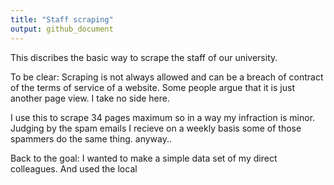 ```yaml
---
title: "Staff scraping"
output: github_document
---
```


This discribes the basic way to scrape the staff of our university.

To be clear: Scraping is not always allowed and can be a breach of
contract of the terms of service of a website. Some people argue
that it is just another page view. I take no side here.

I use this to scrape 34 pages maximum so in a way my infraction is minor.
Judging by the spam emails I recieve on a weekly basis some of those
spammers do the same thing. anyway..

Back to the goal: I wanted to make a simple data set of my direct colleagues. And used the local 

